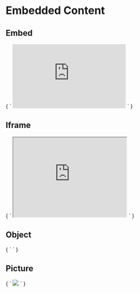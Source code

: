 
<Meta title="Embedded Content" />

# Embedded Content

## Embed

<Preview>
  <Story name="Embed" height="200px">
    {
      `
      <embed
        src="https://archive.org/download/BigBuckBunny_124/Content/big_buck_bunny_720p_surround.mp4"
        type="video/webm"
        width="300"
        height="169"
      >
      `
    }
  </Story>
</Preview>

## Iframe

<Preview>
  <Story name="Iframe" height="200px">
    {
      `
      <iframe
        title="Inline Frame Example"
        width="300"
        height="210"
        src="https://www.openstreetmap.org/export/embed.html?bbox=-0.004017949104309083%2C51.47612752641776%2C0.00030577182769775396%2C51.478569861898606&layer=mapnik">
      </iframe>
      `
    }
  </Story>
</Preview>

## Object

<Preview>
  <Story name="Object" height="200px">
    {
      `
      <object type="application/pdf"
        data="https://interactive-examples.mdn.mozilla.net/media/examples/In-CC0.pdf"
        width="300"
        height="210">
      </object>
      `
    }
  </Story>
</Preview>

## Picture

<Preview>
  <Story name="Picture" height="200px">
    {
      `
      <picture>
        <source srcset="https://interactive-examples.mdn.mozilla.net/media/examples/surfer-240-200.jpg"
                media="(min-width: 800px)">
        <img src="https://interactive-examples.mdn.mozilla.net/media/examples/painted-hand-298-332.jpg" />
      </picture>
      `
    }
  </Story>
</Preview>
